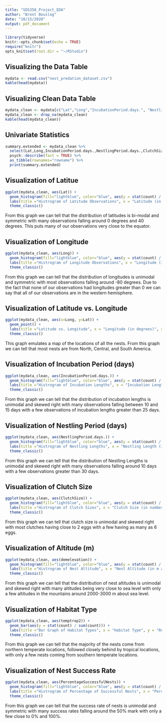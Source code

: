 ```yaml
---
title: "SDS358_Project_EDA"
author: "Brent Bouslog"
date: "10/15/2020"
output: pdf_document
---
```


```r
library(tidyverse)
knitr::opts_chunk$set(echo = TRUE)
require("knitr")
opts_knit$set(root.dir = "~/RStudio")
```

## Visualizing the Data Table

```r
mydata <- read.csv("nest_predation_dataset.csv")
kable(head(mydata))
```

## Visualizing Clean Data Table

```r
mydata_clean <- mydata[c("Lat","Long","IncubationPeriod.days.", "NestlingPeriod.days.", "ClutchSize", "demelevation", "temptrop2", "PercentageSuccessfulNests")]
mydata_clean <- drop_na(mydata_clean)
kable(head(mydata_clean))
```

## Univariate Statistics

```r
summary.extended <- mydata_clean %>%
  select(Lat,Long,IncubationPeriod.days.,NestlingPeriod.days.,ClutchSize,demelevation,PercentageSuccessfulNests) %>%
  psych::describe(fast = TRUE) %>%
  as_tibble(rownames="rowname") %>%
  print(summary.extended)
```

## Visualization of Latitue

```r
ggplot(mydata_clean, aes(Lat)) +
  geom_histogram(fill="lightblue", color="blue", aes(y = stat(count) / sum(count))) +
  labs(title ="Histrogram of Latitude Observations", x = "Latitude (in degrees)", y = "Relative frequency") +
  theme_classic()
```

From this graph we can tell that the distribution of latitudes is bi-modal and symmetric with many observations falling around 0 degrees and 40 degrees. This puts many of our observations very close to the equator.

## Visualization of Longitude

```r
ggplot(mydata_clean, aes(Long)) +
  geom_histogram(fill="lightblue", color="blue", aes(y = stat(count) / sum(count))) +
  labs(title ="Histrogram of Longitude Observations", x = "Longitude (in degrees)", y = "Relative frequency") +
  theme_classic()
```

From this graph we can tell that the distribution of longitudes is unimodal and symmetric with most observations falling around -80 degrees. Due to the fact that none of our observations had longitudes greater than 0 we can say that all of our observations are in the western hemisphere.

## Visualization of Latitude vs. Longitude

```r
ggplot(mydata_clean, aes(x=Long, y=Lat)) + 
  geom_point() +
  labs(title ="Latitude vs. Longitude", x = "Longitude (in degrees)", y = "Latitude (in degrees)") +
  theme_classic()
```

This graph emulates a map of the locations of all the nests. From this graph we can tell that most nests are from North, Central, and South America.

## Visualization of Incubation Period (days)

```r
ggplot(mydata_clean, aes(IncubationPeriod.days.)) +
  geom_histogram(fill="lightblue", color="blue", aes(y = stat(count) / sum(count))) +
  labs(title ="Histrogram of Incubation Lengths", x = "Incubation Length (in days)", y = "Relative frequency") +
  theme_classic()
```

From this graph we can tell that the distribution of incubation lengths is unimodal and skewed right with many observations falling between 10 and 15 days with a few observations of incubation lengths greater than 25 days.

## Visualization of Nestling Period (days)

```r
ggplot(mydata_clean, aes(NestlingPeriod.days.)) +
  geom_histogram(fill="lightblue", color="blue", aes(y = stat(count) / sum(count))) +
  labs(title ="Histrogram of Nestling Lengths", x = "Nestling Length (in days)", y = "Relative frequency") +
  theme_classic()
```

From this graph we can tell that the distribution of Nestling Lengths is unimodal and skewed right with many observations falling around 10 days with a few observations greater than 30 days.

## Visualization of Clutch Size

```r
ggplot(mydata_clean, aes(ClutchSize)) +
  geom_histogram(fill="lightblue", color="blue", aes(y = stat(count) / sum(count))) +
  labs(title ="Histrogram of Clutch Sizes", x = "Clutch Size (in number of eggs)", y = "Relative frequency") +
  theme_classic()
```

From this graph we can tell that clutch size is unimodal and skewed right with most clutches having close to 2 eggs with a few having as many as 6 eggs.

## Visualization of Altitude (m)

```r
ggplot(mydata_clean, aes(demelevation)) +
  geom_histogram(fill="lightblue", color="blue", aes(y = stat(count) / sum(count))) +
  labs(title ="Histrogram of Nest Altitude", x = "Nest Altitude (in m above sea level)", y = "Relative frequency") +
  theme_classic()
```

From this graph we can tell that the distribution of nest altitudes is unimodal and skewed right with many altitudes being very close to sea level with only a few altitudes in the mountains around 2000-3000 m about sea level.

## Visualization of Habitat Type

```r
ggplot(mydata_clean, aes(temptrop2)) + 
  geom_bar(aes(y = stat(count) / sum(count))) +
  labs(title ="Bar Graph of Habitat Types", x = "Habitat Type", y = "Relative frequency") +
  theme_classic()
```

From this graph we can tell that the majority of the nests come from northern temperate locations, followed closely behind by tropical locations, with only a few nests coming from southern temperate locations.

## Visualization of Nest Success Rate

```r
ggplot(mydata_clean, aes(PercentageSuccessfulNests)) +
  geom_histogram(fill="lightblue", color="blue", aes(y = stat(count) / sum(count))) +
  labs(title ="Histrogram of Percentage of Successful Nests", x = "Percentage of Successful Nests", y = "Relative frequency") +
  theme_classic()
```

From this graph we can tell that the success rate of nests is unimodal and symmetric with many success rates falling around the 50% mark with only a few close to 0% and 100%.